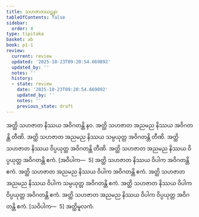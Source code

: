 ```yaml
---
title: သဟဇာတဃဋနာ
tableOfContents: false
sidebar:
  order: 4
type: tipitaka
basket: ab
book: p1-1
review:
  current: review
  updated: '2025-10-23T09:20:54.669892'
  updated_by: ''
  notes: ''
  history:
  - state: review
    date: '2025-10-23T09:20:54.669892'
    updated_by: ''
    notes: ''
    previous_state: draft
---
```



<ReviewStatus review={frontmatter.review} showDetails={true} />

<HypothesisAnnotation frontmatter={frontmatter} />

<DynamicBreadcrumb />

<Division number="382" book="p1-1" e="ch" v="36" p="123">

<Paragraph number="1143" book="p1-1">
အတ္ထိ သဟဇာတ နိဿယ အဝိဂတန္တိ နဝ. အတ္ထိ သဟဇာတ အညမည နိဿယ အဝိဂတန္တိ တီဏိ. အတ္ထိ သဟဇာတ အညမည နိဿယ သမ္ပယုတ္တ အဝိဂတန္တိ တီဏိ. အတ္ထိ သဟဇာတ နိဿယ ဝိပ္ပယုတ္တ အဝိဂတန္တိ တီဏိ. အတ္ထိ သဟဇာတ အညမည နိဿယ ဝိပ္ပယုတ္တ အဝိဂတန္တိ ဧကံ. [အဝိပါက—  5]
</Paragraph>

<Paragraph number="1144" book="p1-1">
အတ္ထိ သဟဇာတ နိဿယ ဝိပါက အဝိဂတန္တိ ဧကံ. အတ္ထိ သဟဇာတ အညမည နိဿယ ဝိပါက အဝိဂတန္တိ ဧကံ. အတ္ထိ သဟဇာတ အညမည နိဿယ ဝိပါက သမ္ပယုတ္တ အဝိဂတန္တိ ဧကံ. အတ္ထိ သဟဇာတ နိဿယ ဝိပါက ဝိပ္ပယုတ္တ အဝိဂတန္တိ ဧကံ. အတ္ထိ သဟဇာတ အညမည နိဿယ ဝိပါက ဝိပ္ပယုတ္တ အဝိဂတန္တိ ဧကံ. [သဝိပါက—  5]

</Paragraph>
</Division>

<Paragraph number="1145" type="center" book="p1-1">
အတ္ထိမူလကံ.
</Paragraph>